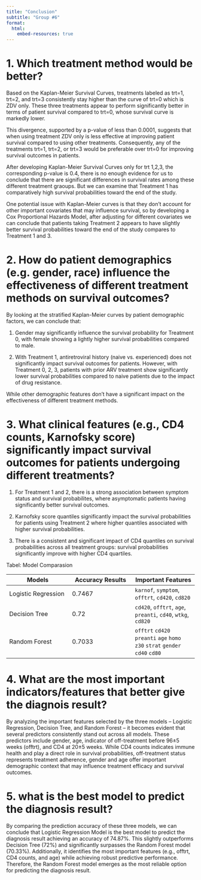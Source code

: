 ```yaml
---
title: "Conclusion"
subtitle: "Group #6"
format:
  html:
    embed-resources: true
---
```


# 1. Which treatment method would be better?

Based on the Kaplan-Meier Survival Curves, treatments labeled as trt=1, trt=2, and trt=3 consistently stay higher than the curve of trt=0 which is ZDV only. These three treatments appear to perform significantly better in terms of patient survival compared to trt=0, whose survival curve is markedly lower. 

This divergence, supported by a p-value of less than 0.0001, suggests that when using treatment ZDV only is less effective at improving patient survival compared to using other treatments. Consequently, any of the treatments trt=1, trt=2, or trt=3 would be preferable over trt=0 for improving survival outcomes in patients. 

After developing Kaplan-Meier Survival Curves only for trt 1,2,3, the corresponding p-value is 0.4, there is no enough evidence for us to conclude that there are significant differences in survival rates among these different treatment graoups. But we can examine that Treatment 1 has comparatively high survival probabilities toward the end of the study.

One potential issue with Kaplan-Meier curves is that they don't account for other important covariates that may influence survival, so by developing a Cox Proportional Hazards Model, after adjusting for different covariates we can conclude that patients taking Treatment 2 appears to have slightly better survival probabilities toward the end of the study compares to Treatment 1 and 3.


# 2. How do patient demographics (e.g. gender, race) influence the effectiveness of different treatment methods on survival outcomes?

By looking at the stratified Kaplan-Meier curves by patient demographic factors, we can conclude that:

1. Gender may significantly influence the survival probability for Treatment 0, with female showing a lightly higher survival probabilities compared to male.

2. With Treatment 1, antiretroviral history (naive vs. experienced) does not significantly impact survival outcomes for patients. However, with Treatment 0, 2, 3, patients with prior ARV treatment show significantly lower survival probabilities compared to naive patients due to the impact of drug resistance.

While other demographic features don't have a significant impact on the effectiveness of different treatment methods.


# 3. What clinical features (e.g., CD4 counts, Karnofsky score) significantly impact survival outcomes for patients undergoing different treatments?

1. For Treatment 1 and 2, there is a strong association between symptom status and survival probabilites, where asymptomatic patients having significantly better survival outcomes.

2. Karnofsky score quantiles significantly impact the survival probabilities for patients using Treatment 2 where higher quantiles associated with higher survival probabilities.

3. There is a consistent and significant impact of CD4 quantiles on survival probabilities across all treatment groups: survival probabilities significantly improve with higher CD4 quartiles.

Tabel: Model Comparasion

| Models  | Accuracy Results  | Important Features |
|--------|--------|--------|
| Logistic Regression  | 0.7467  | `karnof`, `symptom`, `offtrt`, `cd420`, `cd820` |
| Decision Tree   | 0.72 | `cd420`, `offtrt`, `age`, `preanti`, `cd40`, `wtkg`, `cd820` |
| Random Forest  | 0.7033 | `offtrt` `cd420` `preanti` `age` `homo` `z30` `strat` `gender` `cd40` `cd80` |

# 4. What are the most important indicators/features that better give the diagnois result?

By analyzing the important features selected by the three models -- Logistic Regression, Decision Tree, and Random Forest -- it becomes evident that several predictors consistently stand out across all models. These predictors include gender, age, indicator of off-treatment before 96±5 weeks (offtrt), and CD4 at 20±5 weeks. While CD4 counts indicates immune health and play a direct role in survival probabilities, off-treatment status represents treatment adherence, gender and age offer important demographic context that may influence treatment efficacy and survival outcomes.


# 5. what is the best model to predict the diagnosis result?

By comparing the prediction accuracy of these three models, we can conclude that Logistic Regression Model is the best model to predict the diagnosis result achieving an accuracy of 74.87%. This slightly outperforms Decision Tree (72%) and significantly surpasses the Random Forest  model (70.33%). Additionally, it identifies the most important features (e.g., offtrt, CD4 counts, and age) while achieving robust predictive performance. Therefore, the Random Forest model emerges as the most reliable option for predicting the diagnosis result.



